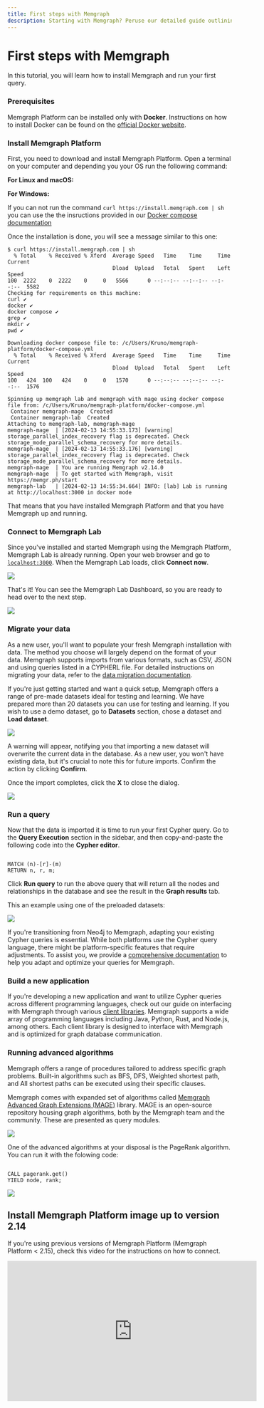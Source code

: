 ```yaml
---
title: First steps with Memgraph
description: Starting with Memgraph? Peruse our detailed guide outlining the first steps towards mastering this graph computing tool.
---
```



# First steps with Memgraph

In this tutorial, you will learn how to install Memgraph and run your first query. 

<Steps>

### Prerequisites 

Memgraph Platform can be installed only with **Docker**. Instructions on how to
install Docker can be found on the [official Docker
website](https://docs.docker.com/get-docker/).


### Install Memgraph Platform

First, you need to download and install Memgraph Platform. Open a terminal on
your computer and depending you your OS run the following command:

**For Linux and macOS:**

<CodeSnippet code="curl https://install.memgraph.com | sh" page="first-steps-with-memgraph"/>

**For Windows:**

<CodeSnippet code="curl -L https://raw.githubusercontent.com/memgraph/memgraph-platform/add-docker-compose/docker-compose.yml -o docker-compose.yml && docker-compose -f docker-compose.yml up" page="first-steps-with-memgraph"/>

<Callout type="info">

If you can not run the command `curl https://install.memgraph.com | sh` you can use the the insructions provided in our [Docker compose documentation](/getting-started/install-memgraph/docker-compose)

</Callout>

Once the installation is done, you will see a message similar to this one:

```
$ curl https://install.memgraph.com | sh
  % Total    % Received % Xferd  Average Speed   Time    Time     Time  Current
                                 Dload  Upload   Total   Spent    Left  Speed
100  2222    0  2222    0     0   5566      0 --:--:-- --:--:-- --:--:--  5582
Checking for requirements on this machine:
curl ✔
docker ✔
docker compose ✔
grep ✔
mkdir ✔
pwd ✔

Downloading docker compose file to: /c/Users/Kruno/memgraph-platform/docker-compose.yml
  % Total    % Received % Xferd  Average Speed   Time    Time     Time  Current
                                 Dload  Upload   Total   Spent    Left  Speed
100   424  100   424    0     0   1570      0 --:--:-- --:--:-- --:--:--  1576

Spinning up memgraph lab and memgraph with mage using docker compose file from: /c/Users/Kruno/memgraph-platform/docker-compose.yml
 Container memgraph-mage  Created
 Container memgraph-lab  Created
Attaching to memgraph-lab, memgraph-mage
memgraph-mage  | [2024-02-13 14:55:33.173] [warning] storage_parallel_index_recovery flag is deprecated. Check storage_mode_parallel_schema_recovery for more details.
memgraph-mage  | [2024-02-13 14:55:33.176] [warning] storage_parallel_index_recovery flag is deprecated. Check storage_mode_parallel_schema_recovery for more details.
memgraph-mage  | You are running Memgraph v2.14.0
memgraph-mage  | To get started with Memgraph, visit https://memgr.ph/start
memgraph-lab   | [2024-02-13 14:55:34.664] INFO: [lab] Lab is running at http://localhost:3000 in docker mode
```

That means that you have installed Memgraph Platform and that you have Memgraph
up and running.



### Connect to Memgraph Lab

Since you've installed and started Memgraph using the Memgraph Platform,
Memgraph Lab is already running. Open your web browser and go to
[`localhost:3000`](http://localhost:3000). When the Memgraph Lab loads, click
**Connect now**.

![](/pages/getting-started/first-steps/connect-to-memgraph-lab.png)

That's it! You can see the Memgraph Lab Dashboard, so you are ready to head over
to the next step.

![](/pages/getting-started/first-steps/memgraph-lab-dashboard.png)

### Migrate your data

As a new user, you'll want to populate your fresh Memgraph installation with
data. The method you choose will largely depend on the format of your data.
Memgraph supports imports from various formats, such as CSV, JSON and using
queries listed in a CYPHERL file. For detailed instructions on migrating your
data, refer to the [data migration documentation](/data-migration).

If you're just getting started and want a quick setup, Memgraph offers a range
of pre-made datasets ideal for testing and learning. We have prepared more than
20 datasets you can use for testing and learning. If you wish to use a demo
dataset, go to **Datasets** section, chose a dataset and **Load dataset**.

![](/pages/getting-started/first-steps/memgraph-lab-datasets.png)

A warning will appear, notifying you that importing a new dataset will overwrite
the current data in the database. As a new user, you won't have existing data,
but it's crucial to note this for future imports. Confirm the action by clicking
**Confirm**.

Once the import completes, click the **X** to close the dialog.

![](/pages/getting-started/first-steps/memgraph-lab-dataset-import.png)


### Run a query

Now that the data is imported it is time to run your first Cypher query. Go to
the  **Query Execution** section in the sidebar, and then copy-and-paste the
following code into the **Cypher editor**.

```cypher

MATCH (n)-[r]-(m)
RETURN n, r, m;

```

Click **Run query** to run the above query that will return all the nodes and
relationships in the database and see the result in the **Graph results** tab.

This an example using one of the preloaded datasets:

![](/pages/getting-started/first-steps/memgraph-lab-first-cypher-query.png)

If you're transitioning from Neo4j to Memgraph, adapting your existing Cypher
queries is essential. While both platforms use the Cypher query language, there
might be platform-specific features that require adjustments. To assist you, we
provide a [comprehensive documentation](/querying) to help you adapt and
optimize your queries for Memgraph.

### Build a new application

If you're developing a new application and want to utilize Cypher queries across
different programming languages, check out our guide on interfacing with
Memgraph through various [client libraries](/client-libraries). Memgraph
supports a wide array of programming languages including Java, Python, Rust, and
Node.js, among others. Each client library is designed to interface with
Memgraph and is optimized for graph database communication.

### Running advanced algorithms

Memgraph offers a range of procedures tailored to address specific graph
problems. Built-in algorithms such as BFS, DFS, Weighted shortest path, and All
shortest paths can be executed using their specific clauses. 

Memgraph comes with expanded set of algorithms called [Memgraph Advanced Graph
Extensions (MAGE)](/advanced-algorithms) library. MAGE is an open-source
repository housing graph algorithms, both by the Memgraph team and the
community. These are presented as query modules. 

![](/pages/getting-started/first-steps/query-modules.png)

One of the advanced algorithms at your disposal is the PageRank algorithm. You
can run it with the folowing code:

```cypher

CALL pagerank.get()
YIELD node, rank;

```

![](/pages/getting-started/first-steps/pagerank-results.png)


</Steps>

## Install Memgraph Platform image up to version 2.14

If you're using previous versions of Memgraph Platform (Memgraph Platform < 2.15), check this video for the instructions on how to connect.


<iframe
  width="560"
  height="315"
  src="https://www.youtube.com/embed/6qYsAMisqQg"
  frameBorder="0"
  allow="autoplay; encrypted-media"
  allowFullScreen
></iframe>
